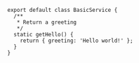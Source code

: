 ```tsx filename="/src/modules/basic-with-service/BasicService.ts"
export default class BasicService {
  /**
   * Return a greeting
   */
  static getHello() {
    return { greeting: 'Hello world!' };
  }
}
```